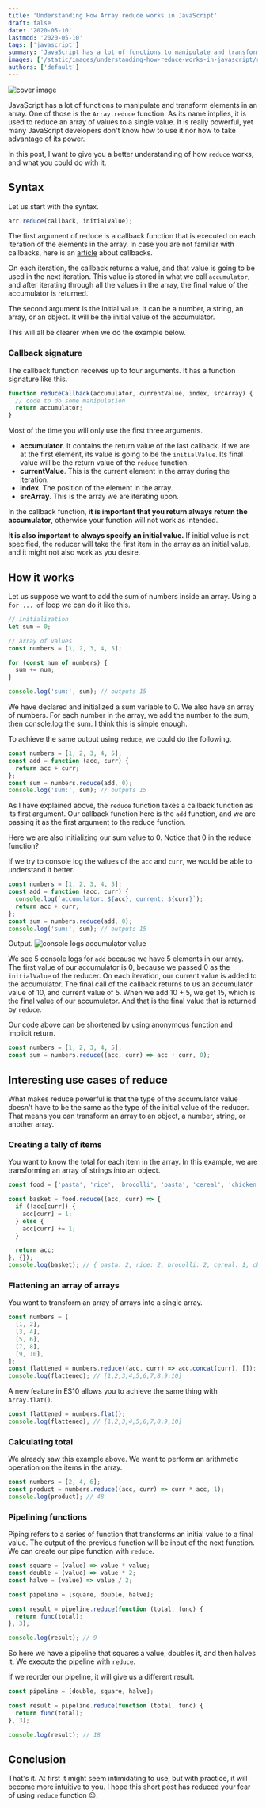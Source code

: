 ```yaml
---
title: 'Understanding How Array.reduce works in JavaScript'
draft: false
date: '2020-05-10'
lastmod: '2020-05-10'
tags: ['javascript']
summary: 'JavaScript has a lot of functions to manipulate and transform elements in an array. In this post, we are going to look in the Array.reduce() function.'
images: ['/static/images/understanding-how-reduce-works-in-javascript/reduce-cover.jpg']
authors: ['default']
---
```


<Image
  alt="cover image"
  src="/static/images/understanding-how-reduce-works-in-javascript/reduce-cover.jpg"
  width={800}
  height={400}
  priority
/>

<ImageAttribution
  text="Photo by Markus Spiske on Unsplash"
  url="https://unsplash.com/photos/wkieEIVb1pA"
/>

JavaScript has a lot of functions to manipulate and transform elements in an array. One of those is the `Array.reduce` function. As its name implies, it is used to reduce an array of values to a single value. It is really powerful, yet many JavaScript developers don't know how to use it nor how to take advantage of its power.

In this post, I want to give you a better understanding of how `reduce` works, and what you could do with it.

## Syntax

Let us start with the syntax.

```javascript
arr.reduce(callback, initialValue);
```

The first argument of reduce is a callback function that is executed on each iteration of the elements in the array. In case you are not familiar with callbacks, here is an [article](https://www.javascripttutorial.net/javascript-callback/) about callbacks.

On each iteration, the callback returns a value, and that value is going to be used in the next iteration. This value is stored in what we call `accumulator`, and after iterating through all the values in the array, the final value of the accumulator is returned.

The second argument is the initial value. It can be a number, a string, an array, or an object. It will be the initial value of the accumulator.

This will all be clearer when we do the example below.

### Callback signature

The callback function receives up to four arguments. It has a function signature like this.

```javascript
function reduceCallback(accumulator, currentValue, index, srcArray) {
  // code to do some manipulation
  return accumulator;
}
```

Most of the time you will only use the first three arguments.

- **accumulator**. It contains the return value of the last callback. If we are at the first element, its value is going to be the `initialValue`. Its final value will be the return value of the `reduce` function.
- **currentValue**. This is the current element in the array during the iteration.
- **index**. The position of the element in the array.
- **srcArray**. This is the array we are iterating upon.

In the callback function, **it is important that you return always return the accumulator**, otherwise your function will not work as intended.

**It is also important to always specify an initial value.** If initial value is not specified, the reducer will take the first item in the array as an initial value, and it might not also work as you desire.

## How it works

Let us suppose we want to add the sum of numbers inside an array. Using a `for ... of` loop we can do it like this.

```javascript
// initialization
let sum = 0;

// array of values
const numbers = [1, 2, 3, 4, 5];

for (const num of numbers) {
  sum += num;
}

console.log('sum:', sum); // outputs 15
```

We have declared and initialized a sum variable to 0. We also have an array of numbers. For each number in the array, we add the number to the sum, then console.log the sum. I think this is simple enough.

To achieve the same output using `reduce`, we could do the following.

```javascript
const numbers = [1, 2, 3, 4, 5];
const add = function (acc, curr) {
  return acc + curr;
};
const sum = numbers.reduce(add, 0);
console.log('sum:', sum); // outputs 15
```

As I have explained above, the `reduce` function takes a callback function as its first argument. Our callback function here is the `add` function, and we are passing it as the first argument to the reduce function.

Here we are also initializing our sum value to 0. Notice that 0 in the reduce function?

If we try to console log the values of the `acc` and `curr`, we would be able to understand it better.

```javascript
const numbers = [1, 2, 3, 4, 5];
const add = function (acc, curr) {
  console.log(`accumulator: ${acc}, current: ${curr}`);
  return acc + curr;
};
const sum = numbers.reduce(add, 0);
console.log('sum:', sum); // outputs 15
```

Output.
![console logs accumulator value](/static/images/understanding-how-reduce-works-in-javascript/accumulator-console-log.png)

We see 5 console logs for `add` because we have 5 elements in our array. The first value of our accumulator is 0, because we passed 0 as the `initialValue` of the reducer. On each iteration, our current value is added to the accumulator. The final call of the callback returns to us an accumulator value of 10, and current value of 5. When we add 10 + 5, we get 15, which is the final value of our accumulator. And that is the final value that is returned by `reduce`.

Our code above can be shortened by using anonymous function and implicit return.

```javascript
const numbers = [1, 2, 3, 4, 5];
const sum = numbers.reduce((acc, curr) => acc + curr, 0);
```

## Interesting use cases of reduce

What makes reduce powerful is that the type of the accumulator value doesn't have to be the same as the type of the initial value of the reducer. That means you can transform an array to an object, a number, string, or another array.

### Creating a tally of items

You want to know the total for each item in the array. In this example, we are transforming an array of strings into an object.

```javascript
const food = ['pasta', 'rice', 'brocolli', 'pasta', 'cereal', 'chicken', 'rice', 'brocolli'];

const basket = food.reduce((acc, curr) => {
  if (!acc[curr]) {
    acc[curr] = 1;
  } else {
    acc[curr] += 1;
  }

  return acc;
}, {});
console.log(basket); // { pasta: 2, rice: 2, brocolli: 2, cereal: 1, chicken: 1}
```

### Flattening an array of arrays

You want to transform an array of arrays into a single array.

```javascript
const numbers = [
  [1, 2],
  [3, 4],
  [5, 6],
  [7, 8],
  [9, 10],
];
const flattened = numbers.reduce((acc, curr) => acc.concat(curr), []);
console.log(flattened); // [1,2,3,4,5,6,7,8,9,10]
```

A new feature in ES10 allows you to achieve the same thing with `Array.flat()`.

```javascript
const flattened = numbers.flat();
console.log(flattened); // [1,2,3,4,5,6,7,8,9,10]
```

### Calculating total

We already saw this example above. We want to perform an arithmetic operation on the items in the array.

```javascript
const numbers = [2, 4, 6];
const product = numbers.reduce((acc, curr) => curr * acc, 1);
console.log(product); // 48
```

### Pipelining functions

Piping refers to a series of function that transforms an initial value to a final value. The output of the previous function will be input of the next function. We can create our pipe function with `reduce`.

```javascript
const square = (value) => value * value;
const double = (value) => value * 2;
const halve = (value) => value / 2;

const pipeline = [square, double, halve];

const result = pipeline.reduce(function (total, func) {
  return func(total);
}, 3);

console.log(result); // 9
```

So here we have a pipeline that squares a value, doubles it, and then halves it. We execute the pipeline with `reduce`.

If we reorder our pipeline, it will give us a different result.

```javascript
const pipeline = [double, square, halve];

const result = pipeline.reduce(function (total, func) {
  return func(total);
}, 3);

console.log(result); // 18
```

## Conclusion

That's it. At first it might seem intimidating to use, but with practice, it will become more intuitive to you. I hope this short post has reduced your fear of using `reduce` function 😉.
